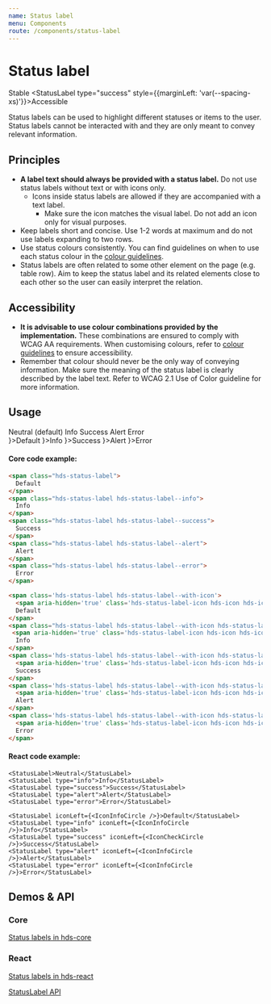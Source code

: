 ```yaml
---
name: Status label
menu: Components
route: /components/status-label
---
```




# Status label

<StatusLabel type="info">Stable</StatusLabel>
<StatusLabel type="success" style={{marginLeft: 'var(--spacing-xs)'}}>Accessible</StatusLabel>

<LargeParagraph>
  Status labels can be used to highlight different statuses or items to the user. Status labels cannot be interacted with and they are only meant to convey relevant information.
</LargeParagraph>

## Principles

- **A label text should always be provided with a status label.** Do not use status labels without text or with icons only.
  - Icons inside status labels are allowed if they are accompanied with a text label.
    - Make sure the icon matches the visual label. Do not add an icon only for visual purposes.
- Keep labels short and concise. Use 1-2 words at maximum and do not use labels expanding to two rows.
- Use status colours consistently. You can find guidelines on when to use each status colour in the [colour guidelines](/design-tokens/colour#ui-colours "UI colours").
- Status labels are often related to some other element on the page (e.g. table row). Aim to keep the status label and its related elements close to each other so the user can easily interpret the relation.

## Accessibility

- **It is advisable to use colour combinations provided by the implementation.** These combinations are ensured to comply with WCAG AA requirements. When customising colours, refer to [colour guidelines](/design-tokens/colour "Colour") to ensure accessibility.
- Remember that colour should never be the only way of conveying information. Make sure the meaning of the status label is clearly described by the label text. Refer to <Link href="https://www.w3.org/WAI/WCAG21/Understanding/use-of-color.html" external>WCAG 2.1 Use of Color guideline</Link> for more information.

## Usage

<Playground>
    <div id="labels-no-icon">
      <StatusLabel>Neutral (default)</StatusLabel>
      <StatusLabel type="info" style={{marginLeft: 'var(--spacing-s)'}}>Info</StatusLabel>
      <StatusLabel type="success" style={{marginLeft: 'var(--spacing-s)'}}>Success</StatusLabel>
      <StatusLabel type="alert" style={{marginLeft: 'var(--spacing-s)'}}>Alert</StatusLabel>
      <StatusLabel type="error" style={{marginLeft: 'var(--spacing-s)'}}>Error</StatusLabel>
    </div>
    <div id="labels-with-icon" style={{marginTop: 'var(--spacing-s)'}}>
      <StatusLabel iconLeft={<IconInfoCircle />}>Default</StatusLabel>
      <StatusLabel type="info" style={{marginLeft: 'var(--spacing-s)'}} iconLeft={<IconInfoCircle />}>Info</StatusLabel>
      <StatusLabel type="success" style={{marginLeft: 'var(--spacing-s)'}} iconLeft={<IconCheckCircle />}>Success</StatusLabel>
      <StatusLabel type="alert" style={{marginLeft: 'var(--spacing-s)'}} iconLeft={<IconAlertCircle />}>Alert</StatusLabel>
      <StatusLabel type="error" style={{marginLeft: 'var(--spacing-s)'}} iconLeft={<IconError />}>Error</StatusLabel>
    </div>
</Playground>

#### Core code example:
```html
<span class="hds-status-label">
  Default
</span>
<span class="hds-status-label hds-status-label--info">
  Info
</span>
<span class="hds-status-label hds-status-label--success">
  Success
</span>
<span class="hds-status-label hds-status-label--alert">
  Alert
</span>
<span class="hds-status-label hds-status-label--error">
  Error
</span>

<span class='hds-status-label hds-status-label--with-icon'>
  <span aria-hidden='true' class='hds-status-label-icon hds-icon hds-icon--info-circle'></span>
  Default
</span>
<span class="hds-status-label hds-status-label--with-icon hds-status-label--info">
 <span aria-hidden='true' class='hds-status-label-icon hds-icon hds-icon--info-circle'></span>
  Info
</span>
<span class='hds-status-label hds-status-label--with-icon hds-status-label--success'>
  <span aria-hidden='true' class='hds-status-label-icon hds-icon hds-icon--check-circle'></span>
  Success
</span>
<span class='hds-status-label hds-status-label--with-icon hds-status-label--alert'>
  <span aria-hidden='true' class='hds-status-label-icon hds-icon hds-icon--alert-circle'></span>
  Alert
</span>
<span class='hds-status-label hds-status-label--with-icon hds-status-label--error'>
  <span aria-hidden='true' class='hds-status-label-icon hds-icon hds-icon--alert-circle'></span>
  Error
</span>
```

#### React code example:
```tsx
<StatusLabel>Neutral</StatusLabel>
<StatusLabel type="info">Info</StatusLabel>
<StatusLabel type="success">Success</StatusLabel>
<StatusLabel type="alert">Alert</StatusLabel>
<StatusLabel type="error">Error</StatusLabel>

<StatusLabel iconLeft={<IconInfoCircle />}>Default</StatusLabel>
<StatusLabel type="info" iconLeft={<IconInfoCircle />}>Info</StatusLabel>
<StatusLabel type="success" iconLeft={<IconCheckCircle />}>Success</StatusLabel>
<StatusLabel type="alert" iconLeft={<IconInfoCircle />}>Alert</StatusLabel>
<StatusLabel type="error" iconLeft={<IconInfoCircle />}>Error</StatusLabel>
```

## Demos & API

### Core

[Status labels in hds-core](/storybook/core/?path=/story/components-status-label--default)

### React

[Status labels in hds-react](/storybook/react/?path=/story/components-status-label--neutral)

[StatusLabel API](/storybook/react/?path=/docs/components-status-label--neutral)
